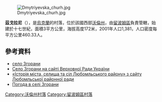 [[Image:Dmytriyevska_churh.jpg|right]]

'''茲戈拉尼'''（{{lang-uk|Згорани}}），是[[烏克蘭|烏克蘭]]的村落，位於該國西部[[沃倫州|沃倫州]]，由[[留波姆區|留波姆區]]負責管轄，始建於十七世紀，面積3平方公里，海拔高度172米，2001年人口1,381，人口密度每平方公里460.33人。

{{coord|51|21|38|N|23|58|34|E|scale:30000|display=title}}

==參考資料==
*[http://w1.c1.rada.gov.ua/pls/z7503/A005?rdat1=20.08.2014&rf7571=4259 село Згорани]
* [http://w1.c1.rada.gov.ua/pls/z7503/A005?rdat1=20.08.2014&rf7571=4259 Село Згорани на сайті Верховної Ради України]
* [https://web.archive.org/web/20101213054752/http://lbmrada.lt.ukrtel.net/1.html «Історія міста, селища та сіл Любомльського району» з сайту Любомльської районної ради]
* [http://weather.in.ua/ua/volynskaja/8774 Погода в селі Згорани] {{Wayback|url=http://weather.in.ua/ua/volynskaja/8774 |date=20111219115634 }}

[[Category:沃倫州村落|Category:沃倫州村落]]
[[Category:留波姆區村落|Category:留波姆區村落]]


{{Volyn-geo-stub}}